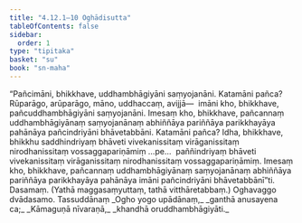 ```yaml
---
title: "4.12.1–10 Oghādisutta"
tableOfContents: false
sidebar:
  order: 1
type: "tipitaka"
basket: "su"
book: "sn-maha"
---
```



<DynamicBreadcrumb />

<Division number="587–596" book="sn-maha" bookNo="14">

<Paragraph number="1267" book="sn-maha">
“Pañcimāni, bhikkhave, uddhambhāgiyāni saṃyojanāni. Katamāni pañca? Rūparāgo, arūparāgo, māno, uddhaccaṃ, avijjā—  imāni kho, bhikkhave, pañcuddhambhāgiyāni saṃyojanāni. Imesaṃ kho, bhikkhave, pañcannaṃ uddhambhāgiyānaṃ saṃyojanānaṃ abhiññāya pariññāya parikkhayāya pahānāya pañcindriyāni bhāvetabbāni. Katamāni pañca? Idha, bhikkhave, bhikkhu saddhindriyaṃ bhāveti vivekanissitaṃ virāganissitaṃ nirodhanissitaṃ vossaggapariṇāmiṃ …pe…  paññindriyaṃ bhāveti vivekanissitaṃ virāganissitaṃ nirodhanissitaṃ vossaggapariṇāmiṃ. Imesaṃ kho, bhikkhave, pañcannaṃ uddhambhāgiyānaṃ saṃyojanānaṃ abhiññāya pariññāya parikkhayāya pahānāya imāni pañcindriyāni bhāvetabbānī”ti.

</Paragraph>
</Division>

<Paragraph number="1268" type="center" book="sn-maha">
Dasamaṃ.



</Paragraph>

<Paragraph number="1269" type="center" book="sn-maha">
(Yathā maggasaṃyuttaṃ, tathā vitthāretabbaṃ.)



</Paragraph>

<Paragraph number="1270" type="center" book="sn-maha">
Oghavaggo dvādasamo.



</Paragraph>

<Paragraph number="1271" type="center" book="sn-maha">
Tassuddānaṃ


</Paragraph>

<Paragraph number="1272" type="verses" book="sn-maha">
_Ogho yogo upādānaṃ,_  
_ganthā anusayena ca;_  
_Kāmaguṇā nīvaraṇā,_  
_khandhā oruddhambhāgiyāti._
</Paragraph>